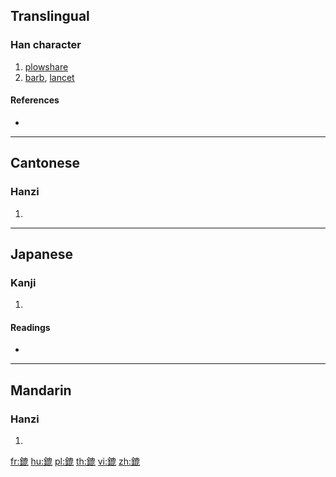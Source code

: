 {{character info/new}}
==Translingual==

===Han character===
{{Han char|rn=167|rad=金|as=10|sn=18|four=86111|canj=CHWP,XCHWP}}

# [[plowshare]]
# [[barb]], [[lancet]]

====References====
* {{Han ref|kx=1317.190|dkj=40722|dj=1817.160|hdz=64241.230|uh=939E|ud=37790|bh=F15D|bd=61789}}

----

==Cantonese==

===Hanzi===
{{yue-hanzi|jyut=|y=bai1}}

# {{defn|lang=yue|sort=金10}}

----

==Japanese==

===Kanji===
{{ja-kanji|grade=|rs=金10}}

# {{defn|lang=ja|sort=金10}}

====Readings====
* {{ja-readings|on=[[へい]] (hei), [[はい]] (hai), [[ひ]] (hi), [[び]] (bi)|kun=[[かんざし]] (kanzashi)|nanori=}}

----

==Mandarin==

===Hanzi===
{{cmn-hanzi|pin=[[bī]] ([[bi1]]), [[bì]] ([[bi4]]), [[pī]] ([[pi1]])|wg=pi<sup>1</sup>, pi<sup>4</sup>, p'i<sup>1</sup>}}

# {{defn|lang=cmn|sort=金10}}

[[fr:鎞]]
[[hu:鎞]]
[[pl:鎞]]
[[th:鎞]]
[[vi:鎞]]
[[zh:鎞]]
